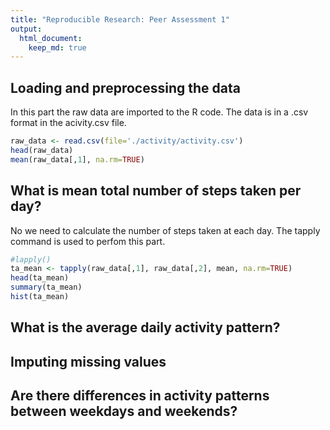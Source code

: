---
title: "Reproducible Research: Peer Assessment 1"
output: 
  html_document:
    keep_md: true
---


## Loading and preprocessing the data
In this part the raw data are imported to the R code. The data is in a .csv format in the acivity.csv file.

```{R}
raw_data <- read.csv(file='./activity/activity.csv')
head(raw_data)
mean(raw_data[,1], na.rm=TRUE)
```

## What is mean total number of steps taken per day?
No we need to calculate the number of steps taken at each day. The tapply command is used to perfom this part.
```{R}
#lapply()
ta_mean <- tapply(raw_data[,1], raw_data[,2], mean, na.rm=TRUE)
head(ta_mean)
summary(ta_mean)
hist(ta_mean)

```


## What is the average daily activity pattern?



## Imputing missing values



## Are there differences in activity patterns between weekdays and weekends?
